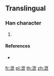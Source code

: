 {{character info/new}}
==Translingual==

===Han character===
{{Han char|rn=85|rad=水|as=11|sn=14|four=|canj=EUAP}}

# {{defn|Han|sort=水11}}

====References====
* {{Han ref|kx=0648.281|hdz=31724.021|uh=6F49|ud=28489}}

[[fr:潉]]
[[pl:潉]]
[[th:潉]]
[[zh:潉]]